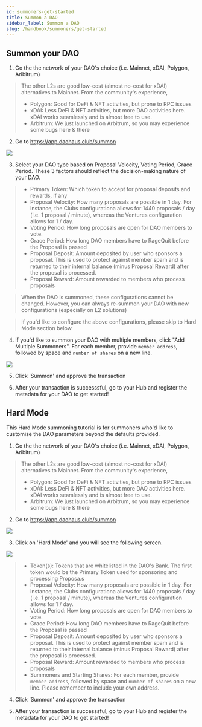 ```yaml
---
id: summoners-get-started
title: Summon a DAO
sidebar_label: Summon a DAO
slug: /handbook/summoners/get-started
--- 
```


## Summon your DAO 

1. Go the the network of your DAO's choice (i.e. Mainnet, xDAI, Polygon, Aribitrum)

> The other L2s are good low-cost (almost no-cost for xDAI) alternatives to Mainnet. From the community's experience, 
> * Polygon: Good for DeFi & NFT activities, but prone to RPC issues
> * xDAI: Less DeFi & NFT activities, but more DAO activities here. xDAI works seamlessly and is almost free to use. 
> * Arbitrum: We just launched on Arbitrum, so you may experience some bugs here & there


2. Go to https://app.daohaus.club/summon

![](/img/summon-dao-1.png)

3. Select your DAO type based on Proposal Velocity, Voting Period, Grace Period. These 3 factors should reflect the decision-making nature of your DAO. 

> * Primary Token: Which token to accept for proposal deposits and rewards, if any
> * Proposal Velocity: How many proposals are possible in 1 day. For instance, the Clubs configurationa allows for 1440 proposals / day (i.e. 1 proposal / minute), whereas the Ventures configuration allows for 1 / day.
> * Voting Period: How long proposals are open for DAO members to vote.
> * Grace Period: How long DAO members have to RageQuit before the Proposal is passed 
> * Proposal Deposit: Amount deposited by user who sponsors a proposal. This is used to protect against member spam and is returned to their internal balance (minus Proposal Reward) after the proposal is processed.
> * Proposal Reward: Amount rewarded to members who process proposals

> When the DAO is summoned, these configurations cannot be changed. However, you can always re-summon your DAO with new configurations (especially on L2 solutions)

> If you'd like to configure the above configurations, please skip to Hard Mode section below. 

4. If you'd like to summon your DAO with multiple members, click "Add Multiple Summoners". For each member, provide `member address`, followed by space and `number of shares` on a new line. 

![](/img/summon-dao-2.png)

5. Click 'Summon' and approve the transaction

6. After your transaction is successsful, go to your Hub and register the metadata for your DAO to get started! 


## Hard Mode 

This Hard Mode summoning tutorial is for summoners who'd like to customise the DAO parameters beyond the defaults provided. 
1. Go the the network of your DAO's choice (i.e. Mainnet, xDAI, Polygon, Aribitrum)

> The other L2s are good low-cost (almost no-cost for xDAI) alternatives to Mainnet. From the community's experience, 
> * Polygon: Good for DeFi & NFT activities, but prone to RPC issues
> * xDAI: Less DeFi & NFT activities, but more DAO activities here. xDAI works seamlessly and is almost free to use. 
> * Arbitrum: We just launched on Arbitrum, so you may experience some bugs here & there


2. Go to https://app.daohaus.club/summon

![](/img/summon-dao-1.png)

3. Click on 'Hard Mode' and you will see the following screen.

![](/img/how_summon-hard.png)

> * Token(s): Tokens that are whitelisted in the DAO's Bank. The first token would be the Primary Token used for sponsoring and processing Proposa.s 
> * Proposal Velocity: How many proposals are possible in 1 day. For instance, the Clubs configurationa allows for 1440 proposals / day (i.e. 1 proposal / minute), whereas the Ventures configuration allows for 1 / day.
> * Voting Period: How long proposals are open for DAO members to vote.
> * Grace Period: How long DAO members have to RageQuit before the Proposal is passed 
> * Proposal Deposit: Amount deposited by user who sponsors a proposal. This is used to protect against member spam and is returned to their internal balance (minus Proposal Reward) after the proposal is processed.
> * Proposal Reward: Amount rewarded to members who process proposals
> * Summoners and Starting Shares: For each member, provide `member address`, followed by space and `number of shares` on a new line. Please remember to include your own address. 

4. Click 'Summon' and approve the transaction

5. After your transaction is successsful, go to your Hub and register the metadata for your DAO to get started! 
